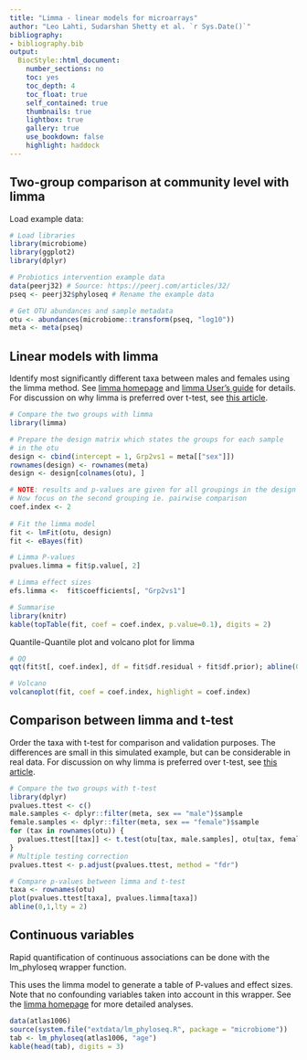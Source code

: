```yaml
---
title: "Limma - linear models for microarrays"
author: "Leo Lahti, Sudarshan Shetty et al. `r Sys.Date()`"
bibliography: 
- bibliography.bib
output:
  BiocStyle::html_document:
    number_sections: no
    toc: yes
    toc_depth: 4
    toc_float: true
    self_contained: true
    thumbnails: true
    lightbox: true
    gallery: true
    use_bookdown: false
    highlight: haddock
---
```

<!--
  %\VignetteEngine{knitr::rmarkdown}
  %\VignetteIndexEntry{microbiome tutorial - limma}
  %\usepackage[utf8]{inputenc}
  %\VignetteEncoding{UTF-8}  
-->


## Two-group comparison at community level with limma

Load example data:

```r
# Load libraries
library(microbiome)
library(ggplot2)
library(dplyr)

# Probiotics intervention example data 
data(peerj32) # Source: https://peerj.com/articles/32/
pseq <- peerj32$phyloseq # Rename the example data

# Get OTU abundances and sample metadata
otu <- abundances(microbiome::transform(pseq, "log10"))
meta <- meta(pseq)
```


## Linear models with limma

Identify most significantly different taxa between males and females using the limma method. See [limma homepage](http://bioinf.wehi.edu.au/limma/) and [limma User's guide](https://www.bioconductor.org/packages/release/bioc/vignettes/limma/inst/doc/usersguide.pdf) for details. For discussion on why limma is preferred over t-test, see [this
article](http://www.plosone.org/article/info:doi/10.1371/journal.pone.0012336).

```r
# Compare the two groups with limma
library(limma)

# Prepare the design matrix which states the groups for each sample
# in the otu
design <- cbind(intercept = 1, Grp2vs1 = meta[["sex"]])
rownames(design) <- rownames(meta)
design <- design[colnames(otu), ]

# NOTE: results and p-values are given for all groupings in the design matrix
# Now focus on the second grouping ie. pairwise comparison
coef.index <- 2
     
# Fit the limma model
fit <- lmFit(otu, design)
fit <- eBayes(fit)

# Limma P-values
pvalues.limma = fit$p.value[, 2]

# Limma effect sizes
efs.limma <-  fit$coefficients[, "Grp2vs1"]

# Summarise
library(knitr)
kable(topTable(fit, coef = coef.index, p.value=0.1), digits = 2)
```

Quantile-Quantile plot and volcano plot for limma

```r
# QQ
qqt(fit$t[, coef.index], df = fit$df.residual + fit$df.prior); abline(0,1)

# Volcano
volcanoplot(fit, coef = coef.index, highlight = coef.index)
```


## Comparison between limma and t-test

Order the taxa with t-test for comparison and validation purposes. The
differences are small in this simulated example, but can be
considerable in real
data. For discussion on why limma is preferred over t-test, see [this
article](http://www.plosone.org/article/info:doi/10.1371/journal.pone.0012336).


```r
# Compare the two groups with t-test
library(dplyr)
pvalues.ttest <- c()
male.samples <- dplyr::filter(meta, sex == "male")$sample
female.samples <- dplyr::filter(meta, sex == "female")$sample
for (tax in rownames(otu)) {
  pvalues.ttest[[tax]] <- t.test(otu[tax, male.samples], otu[tax, female.samples])$p.value
}
# Multiple testing correction
pvalues.ttest <- p.adjust(pvalues.ttest, method = "fdr")

# Compare p-values between limma and t-test
taxa <- rownames(otu)
plot(pvalues.ttest[taxa], pvalues.limma[taxa])
abline(0,1,lty = 2)
```


## Continuous variables

Rapid quantification of continuous associations can be done with the
lm_phyloseq wrapper function.

This uses the limma model to generate a table of P-values and effect
sizes. Note that no confounding variables taken into account in this
wrapper. See the [limma homepage](http://bioinf.wehi.edu.au/limma/)
for more detailed analyses.

```r
data(atlas1006)
source(system.file("extdata/lm_phyloseq.R", package = "microbiome"))
tab <- lm_phyloseq(atlas1006, "age")
kable(head(tab), digits = 3)
```



